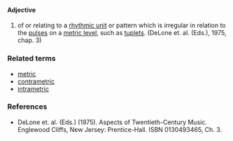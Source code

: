 ====Adjective====
#of or relating to a [[rhythmic unit]] or pattern which is irregular in relation to the [[pulse]]s on a [[metric level]], such as [[tuplet]]s. (DeLone et. al. (Eds.), 1975, chap. 3)

===Related terms===
*[[metric]]
*[[contrametric]]
*[[intrametric]]

===References===
*DeLone et. al. (Eds.) (1975). Aspects of Twentieth-Century Music. Englewood Cliffs, New Jersey: Prentice-Hall. ISBN 0130493465, Ch. 3.